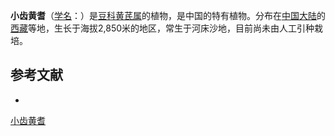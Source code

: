 {{Speciesbox
| name = 小齿黄耆
| status = 
| status_system = 
| image =
| genus = Astragalus
| species = minutidentatus
| authority = Y. C. Ho in Bull.
}}

'''小齿黄耆'''（[[学名|学名]]：{{lang|la|''Astragalus minutidentatus''}}）是[[豆科|豆科]][[黄芪属|黄芪属]]的植物，是中国的特有植物。分布在[[中国大陆|中国大陆]]的[[西藏|西藏]]等地，生长于海拔2,850米的地区，常生于河床沙地，目前尚未由人工引种栽培。

== 参考文献 ==
<div class="references-small">
* {{cite web| url =http://www.bioinfo.cn/db05/KmzwSpecies.php?action=view&id=15727| title =小齿黄耆| work =《中国高等植物数据库全库》| publisher =中国科学院微生物研究所| author =昆明植物研究所| accessdate =2009-02-24| deadurl =yes| archiveurl =https://web.archive.org/web/20160305062127/http://www.bioinfo.cn/db05/KmzwSpecies.php?action=view&id=15727| archivedate =2016-03-05}}
</div>
{{Taxonbar|from=Q11035939}}

[[Category:黄芪属|小齿黄耆]]


{{植物小作品}}